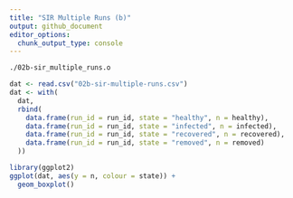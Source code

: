 ```yaml
---
title: "SIR Multiple Runs (b)"
output: github_document
editor_options: 
  chunk_output_type: console
---
```


```bash
./02b-sir_multiple_runs.o
```

```r
dat <- read.csv("02b-sir-multiple-runs.csv")
dat <- with(
  dat,
  rbind(
    data.frame(run_id = run_id, state = "healthy", n = healthy),
    data.frame(run_id = run_id, state = "infected", n = infected),
    data.frame(run_id = run_id, state = "recovered", n = recovered),
    data.frame(run_id = run_id, state = "removed", n = removed)
  ))
```

```r
library(ggplot2)
ggplot(dat, aes(y = n, colour = state)) +
  geom_boxplot()

```


